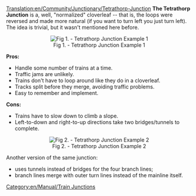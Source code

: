 [[Translation:en/Community/Junctionary/Tetrathorp-Junction]]
'''The Tetrathorp Junction''' is a, well, "normalized" cloverleaf -- that is, the loops were reversed and made more natural (if you want to turn left you just turn left). The idea is trivial, but it wasn't mentioned here before.

<center>[[File:en/Community/Junctionary/Ttj-orig.png|center|frame|Fig 1. - Tetrathorp Junction Example 1]]</center>


'''Pros:'''
*Handle some number of trains at a time.
*Traffic jams are unlikely.
*Trains don't have to loop around like they do in a cloverleaf.
*Tracks split before they merge, avoiding traffic problems.
*Easy to remember and implement.


'''Cons:'''
*Trains have to slow down to climb a slope.
*Left-to-down and right-to-up directions take two bridges/tunnels to complete.


<center>[[File:en/Community/Junctionary/Ttj-tun.png|center|frame|Fig 2. - Tetrathorp Junction Example 2]]</center>


Another version of the same junction:
*uses tunnels instead of bridges for the four branch lines;
*branch lines merge with outer turn lines instead of the mainline itself.


[[Category:en/Manual/Train Junctions]]